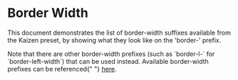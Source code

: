 
<Meta of={Examples} />

# Border Width

<Description />

<Unstyled>
  <Card variant="informative" classNameOverride="w-fit mb-24">
    <div className="p-24 font-family-paragraph">
      <p>
        This document demonstrates the list of border-width suffixes available
        from the Kaizen preset, by showing what they look like on the
        'border-' prefix.
      </p>
      <p>
        Note that there are other border-width prefixes (such as `border-l-`
        for `border-left-width`) that can be used instead. Available
        border-width prefixes can be referenced{" "}
        <a href="https://tailwindcss.com/docs/border-width">here</a>.
      </p>
    </div>
  </Card>
</Unstyled>

<Story of={Examples.BorderWidth} />
